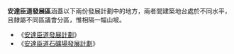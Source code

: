 '''安達臣道發展區'''涵蓋以下兩份發展計劃中的地方，兩者間建築地台處於不同水平，且隸屬不同區議會分區，惟相隔一幅山坡。

*《[[安達臣道發展計劃|安達臣道發展計劃]]》
*《[[安達臣道石礦場發展計劃|安達臣道石礦場發展計劃]]》

{{Disambig|cat=七字消歧義}}